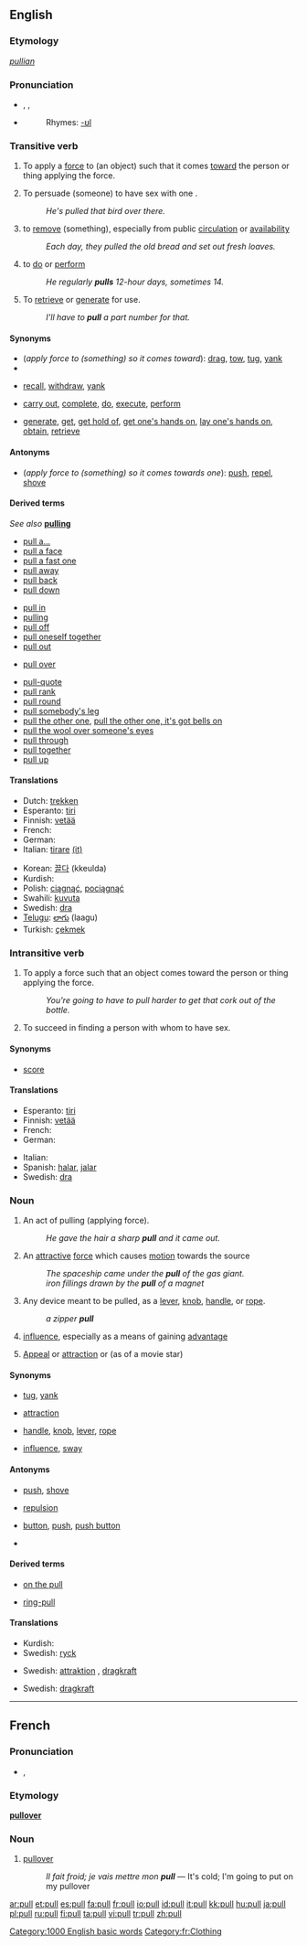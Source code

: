 {{wikipedia|dab=pull}}
==English==

===Etymology===
{{OE.}} ''[[pullian]]''

===Pronunciation===
*{{AHD|po͝ol}}, {{IPA|/pʊl/}}, {{SAMPA|/pUl/}}
*{{audio|en-us-pull.ogg|Audio (US)}}
*:Rhymes: [[Rhymes:English:-ʊl|-ʊl]]

===Transitive verb===
{{rfc-trverb|Transitive verb}}
{{en-verb}}

# To apply a [[force]] to (an object) such that it comes [[toward]] the person or thing applying the force.
# {{context|slang}} To persuade (someone) to have sex with one<!-- or to be 'on the pull' (willing to have sex)-->.
#:''He's pulled that bird over there.''
# to [[remove]] (something), especially from public [[circulation]] or [[availability]]
#:''Each day, they pulled the old bread and set out fresh loaves.''
# {{context|informal}} to [[do]] or [[perform]]
#:''He regularly '''pulls''' 12-hour days, sometimes 14.''
# To [[retrieve]] or [[generate]] for use.
#:''I'll have to '''pull''' a part number for that.''

====Synonyms====
*(''apply force to (something) so it comes toward''): [[drag]], [[tow]], [[tug]], [[yank]]
*{{i-c|slang: persuade to have sex with one}}
*{{i-c|remove from circulation}} [[recall]], [[withdraw]], [[yank]]
*{{i-c|to do|to perform}} [[carry out]], [[complete]], [[do]], [[execute]], [[perform]]
*{{i-c|retrieve or generate for use}} [[generate]], [[get]], [[get hold of]], [[get one's hands on]], [[lay one's hands on]], [[obtain]], [[retrieve]]

====Antonyms====
*(''apply force to (something) so it comes towards one''): [[push]], [[repel]], [[shove]]

====Derived terms====
''See also'' '''[[pulling]]'''<!--as "pulling power"-->
{{rel-top|Terms derived from the verb ''to pull''}}
*[[pull a|pull a...]]
*[[pull a face]]
*[[pull a fast one]]
*[[pull away]]
*[[pull back]]
*[[pull down]]
<!--"pulley" is not derived from "pull"-->
*[[pull in]]
*[[pulling]]
*[[pull off]]
*[[pull oneself together]]
*[[pull out]]
{{rel-mid}}
*[[pull over]]
<!--"pullover" is derived from "pull over"-->
*[[pull-quote]]
*[[pull rank]]
*[[pull round]]
*[[pull somebody's leg]]
*[[pull the other one]], [[pull the other one, it's got bells on]]
*[[pull the wool over someone's eyes]]
*[[pull through]]
*[[pull together]]
*[[pull up]]
<!--"pull-up" is derived from "pull up"-->
{{rel-bottom}}

====Translations====
{{trans-top|apply force to (something) so it comes towards one}}
*Dutch: [[trekken]]
*Esperanto: [[tiri]]
*Finnish: [[vetää]]
*French: {{t+|fr|tirer}}
*German: {{t+|de|ziehen}}
*Italian: [[tirare]] [[:it:tirare|(it)]]
{{trans-mid}}
*Korean: [[끌다]] (kkeulda)
*Kurdish: {{KUchar|[[ڕاکێشه‌]]}}
*Polish: [[ciągnąć]], [[pociągnąć]]
*Swahili: [[kuvuta]]
*Swedish: [[dra]]
*[[Telugu]]: [[లాగు]] (laagu)
*Turkish: [[çekmek]]
{{trans-bottom}}

{{trans-top|slang: persuade (a person) to have sex with one}}
{{trans-mid}}
{{trans-bottom}}

{{trans-top|remove (something) from circulation}}
{{trans-mid}}
{{trans-bottom}}

{{trans-top|do, perform}}
{{trans-mid}}
{{trans-bottom}}

{{trans-top|retrieve or generate for use}}
{{trans-mid}}
{{trans-bottom}}

===Intransitive verb===
{{en-verb}}

# To apply a force such that an object comes toward the person or thing applying the force.
#:''You're going to have to pull harder to get that cork out of the bottle.''
# {{context|slang}} To succeed in finding a person with whom to have sex.

====Synonyms====
*{{i-c|slang: succeed in finding a person with whom to have sex}} [[score]]

====Translations====
{{trans-top|apply force such that an object comes toward the person or thing applying the force}}
*Esperanto: [[tiri]]
*Finnish: [[vetää]]
*French: {{t+|fr|tirer}}
*German: {{t+|de|ziehen}}
{{trans-mid}}
*Italian: {{t-|it|tirare}}
*Spanish: [[halar]], [[jalar]]
*Swedish: [[dra]]
{{trans-bottom}}

{{trans-top|succeed in finding a person with whom to have sex}}
{{trans-mid}}
{{trans-bottom}}

===Noun===
{{en-noun}}

# An act of pulling (applying force).
#:''He gave the hair a sharp '''pull''' and it came out.''
# An [[attractive]] [[force]] which causes [[motion]] towards the source
#:''The spaceship came under the '''pull''' of the gas giant.''
#:''iron fillings drawn by the '''pull''' of a magnet''
# Any device meant to be pulled, as a [[lever]], [[knob]], [[handle]], or [[rope]].
#:''a zipper '''pull'''''
# {{slang}} [[influence]], especially as a means of gaining [[advantage]]
# [[appeal|Appeal]] or [[attraction]] or (as of a movie star)

====Synonyms====
*{{i-c|act of pulling}} [[tug]], [[yank]]
*{{i-c|attractive force}} [[attraction]]
*{{i-c|device meant to be pulled}} [[handle]], [[knob]], [[lever]], [[rope]]
*{{i-c|influence}} [[influence]], [[sway]]

====Antonyms====
*{{i-c|act of pulling}} [[push]], [[shove]]
*{{i-c|attractive force}} [[repulsion]]
*{{i-c|device meant to be pulled}} [[button]], [[push]], [[push button]]
*{{i-c|influence}}

====Derived terms====
{{rel-top|Terms derived from the noun ''pull''}}
*[[on the pull]]
{{rel-mid}}
*[[ring-pull]]
{{rel-bottom}}

====Translations====
{{trans-top|act of pulling}}
{{trans-mid}}
*Kurdish: {{KUchar|[[ڕاکێشان]]}}
*Swedish: [[ryck]] {{n}}
{{trans-bottom}}

{{trans-top|attractive force}}
{{trans-mid}}
*Swedish: [[attraktion]] {{c}}, [[dragkraft]] {{c}}
{{trans-bottom}}

{{trans-top|device meant to be pulled}}
{{trans-mid}}
{{trans-bottom}}

{{trans-top|influence}}
{{trans-mid}}
{{trans-bottom}}

{{trans-top|appeal}}
{{trans-mid}}
*Swedish: [[dragkraft]] {{c}}
{{trans-bottom}}

[[Category:1000 English basic words]]

----

==French==

===Pronunciation===
*{{IPA|/pyl/}}, {{SAMPA|/pyl/}}

===Etymology===
{{E.}} '''[[pullover]]'''

===Noun===
{{en-noun|m}}

# [[pullover]]<!--"sweatshirt" is not the same garment-->
#: ''Il fait froid; je vais mettre mon '''pull''''' &mdash; It's cold; I'm going to put on my pullover

[[Category:fr:Clothing]]

[[ar:pull]]
[[et:pull]]
[[es:pull]]
[[fa:pull]]
[[fr:pull]]
[[io:pull]]
[[id:pull]]
[[it:pull]]
[[kk:pull]]
[[hu:pull]]
[[ja:pull]]
[[pl:pull]]
[[ru:pull]]
[[fi:pull]]
[[ta:pull]]
[[vi:pull]]
[[tr:pull]]
[[zh:pull]]